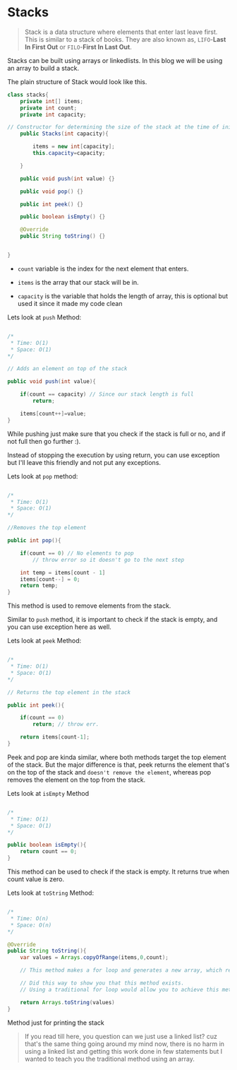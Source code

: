 # Stacks

> Stack is a data structure where elements that enter last leave first. This is similar to a stack of books.
> They are also known as, `LIFO`-**Last In First Out** or `FILO`-**First In Last Out**.

Stacks can be built using arrays or linkedlists. In this blog we will be using an array to build a stack.

The plain structure of Stack would look like this.

```java:Stacks.java
class stacks{
    private int[] items;
    private int count;
    private int capacity;

// Constructor for determining the size of the stack at the time of initialization
    public Stacks(int capacity){

        items = new int[capacity];
        this.capacity=capacity;

    }

    public void push(int value) {}

    public void pop() {}

    public int peek() {}

    public boolean isEmpty() {}

    @Override
    public String toString() {}


}
```

- `count` variable is the index for the next element that enters.

- `items` is the array that our stack will be in.

- `capacity` is the variable that holds the length of array, this is optional but used it since it made my code clean

Lets look at `push` Method:

```java:push.java

/*
 * Time: O(1)
 * Space: O(1)
*/

// Adds an element on top of the stack

public void push(int value){

    if(count == capacity) // Since our stack length is full
        return;

    items[count++]=value;
}
```

While pushing just make sure that you check if the stack is full or no, and if not full then go further :).

Instead of stopping the execution by using return, you can use exception but I'll leave this friendly and not put any exceptions.

Lets look at `pop` method:

```java:pop.java

/*
 * Time: O(1)
 * Space: O(1)
*/

//Removes the top element

public int pop(){

    if(count == 0) // No elements to pop
        // throw error so it doesn't go to the next step

    int temp = items[count - 1]
    items[count--] = 0;
    return temp;
}
```

This method is used to remove elements from the stack.

Similar to `push` method, it is important to check if the stack is empty, and you can use exception here as well.

Lets look at `peek` Method:

```java:peek.java

/*
 * Time: O(1)
 * Space: O(1)
*/

// Returns the top element in the stack

public int peek(){

    if(count == 0)
        return; // throw err.

    return items[count-1];
}
```

Peek and pop are kinda similar, where both methods target the top element of the stack.
But the major difference is that, peek returns the element that's on the top of the stack and `doesn't remove the element`, whereas pop removes the element on the top from the stack.

Lets look at `isEmpty` Method

```java:isEmpty.java

/*
 * Time: O(1)
 * Space: O(1)
*/

public boolean isEmpty(){
    return count == 0;
}
```

This method can be used to check if the stack is empty. It returns true when count value is zero.

Lets look at `toString` Method:

```java:toString.java

/*
 * Time: O(n)
 * Space: O(n)
*/

@Override
public String toString(){
    var values = Arrays.copyOfRange(items,0,count);

    // This method makes a for loop and generates a new array, which results in a O(n) space.

    // Did this way to show you that this method exists.
    // Using a traditional for loop would allow you to achieve this method in O(1) space complexity.

    return Arrays.toString(values)
}
```

Method just for printing the stack

> If you read till here, you question can we just use a linked list? cuz that's the same thing going around my mind now, there is no harm in using a linked list
> and getting this work done in few statements but I wanted to teach you the traditional method using an array.
